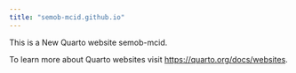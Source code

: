 ```yaml
---
title: "semob-mcid.github.io"
---
```


This is a New Quarto website semob-mcid.

To learn more about Quarto websites visit <https://quarto.org/docs/websites>.
